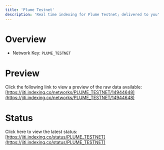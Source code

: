 ```yaml
---
title: 'Plume Testnet'
description: 'Real time indexing for Plume Testnet; delivered to you'
---
```


# Overview
- Network Key: `PLUME_TESTNET`

# Preview
Click the following link to view a preview of the raw data available: [https://jiti.indexing.co/networks/PLUME_TESTNET/14944648](https://jiti.indexing.co/networks/PLUME_TESTNET/14944648)

# Status
Click here to view the latest status: [https://jiti.indexing.co/status/PLUME_TESTNET](https://jiti.indexing.co/status/PLUME_TESTNET)
